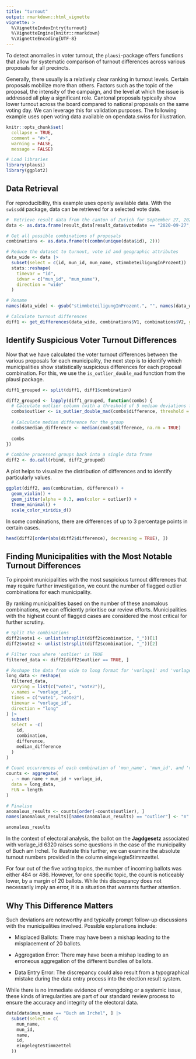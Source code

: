 ```yaml
---
title: "turnout"
output: rmarkdown::html_vignette
vignette: >
  %\VignetteIndexEntry{turnout}
  %\VignetteEngine{knitr::rmarkdown}
  %\VignetteEncoding{UTF-8}
---
```



To detect anomalies in voter turnout, the `plausi`-package offers functions that allow for systematic comparison of turnout differences across various proposals for all precincts.

Generally, there usually is a relatively clear ranking in turnout levels. Certain proposals mobilize more than others. Factors such as the topic of the proposal, the intensity of the campaign, and the level at which the issue is addressed all play a significant role. Cantonal proposals typically show lower turnout across the board compared to national proposals on the same voting day. We can leverage this for validation purposes. The following example uses open voting data available on opendata.swiss for illustration.

```r

knitr::opts_chunk$set(
  collapse = TRUE,
  comment = "#>",
  warning = FALSE, 
  message = FALSE)

```

```r

# Load libraries
library(plausi)
library(ggplot2)

```

## Data Retrieval

For reproducibility, this example uses openly available data. With the `swissdd` package, data can be retrieved for a selected vote date.

```r

#  Retrieve result data from the canton of Zurich for September 27, 2020
data <- as.data.frame(result_data[result_data$votedate == "2020-09-27", ])

# Get all possible combinations of proposals
combinations <- as.data.frame(t(combn(unique(data$id), 2)))

# Reduce the dataset to turnout, vote id and geographic attributes
data_wide <- data |> 
  subset(select = c(id, mun_id, mun_name, stimmbeteiligungInProzent)) |> 
  stats::reshape(
    timevar = "id", 
    idvar = c("mun_id", "mun_name"), 
    direction = "wide"
  )

# Rename
names(data_wide) <- gsub("stimmbeteiligungInProzent.", "", names(data_wide))

# Calculate turnout differences
diff1 <- get_differences(data_wide, combinations$V1, combinations$V2, geo_cols = c("mun_name", "mun_id"))

```

## Identify Suspicious Voter Turnout Differences

Now that we have calculated the voter turnout differences between the various proposals for each municipality, the next step is to identify which municipalities show statistically suspicious differences for each proposal combination. For this, we use the `is_outlier_double_mad` function from the plausi package.

```r

diff1_grouped <- split(diff1, diff1$combination)

diff2_grouped <- lapply(diff1_grouped, function(combs) {
  # Calculate outlier column (with a threshold of 5 median deviations from median instead of 3.5)
  combs$outlier <- is_outlier_double_mad(combs$difference, threshold = 5)
  
  # Calculate median difference for the group
  combs$median_difference <- median(combs$difference, na.rm = TRUE)
  
  combs
})

# Combine processed groups back into a single data frame
diff2 <- do.call(rbind, diff2_grouped)

```

A plot helps to visualize the distribution of differences and to identify particularly  values.

```r

ggplot(diff2, aes(combination, difference)) +
  geom_violin() +
  geom_jitter(alpha = 0.3, aes(color = outlier)) +
  theme_minimal() +
  scale_color_viridis_d()

```

In some combinations, there are differences of up to 3 percentage points in certain cases.

```r

head(diff2[order(abs(diff2$difference), decreasing = TRUE), ])

```

## Finding Municipalities with the Most Notable Turnout Differences

To pinpoint municipalities with the most suspicious turnout differences that may require further investigation, we count the number of flagged outlier combinations for each municipality.

By ranking municipalities based on the number of these anomalous combinations, we can efficiently prioritise our review efforts. Municipalities with the highest count of flagged cases are considered the most critical for further scrutiny.

```r

# Split the combinations
diff2$vote1 <- unlist(strsplit(diff2$combination, "_"))[1]
diff2$vote2 <- unlist(strsplit(diff2$combination, "_"))[2]

# Filter rows where 'outlier' is TRUE
filtered_data <- diff2[diff2$outlier == TRUE, ]

# Reshape the data from wide to long format for 'vorlage1' and 'vorlage2'
long_data <- reshape(
  filtered_data,
  varying = list(c("vote1", "vote2")),
  v.names = "vorlage_id",
  times = c("vote1", "vote2"),
  timevar = "vorlage_id",
  direction = "long"
) |> 
  subset(
  select = -c(
    id, 
    combination, 
    difference, 
    median_difference
  )
)

# Count occurrences of each combination of 'mun_name', 'mun_id', and 'vorlage_id'
counts <- aggregate(
  . ~ mun_name + mun_id + vorlage_id,
  data = long_data,
  FUN = length
)

# Finalise
anomalous_results <- counts[order(-counts$outlier), ]
names(anomalous_results)[names(anomalous_results) == "outlier"] <- "n"

anomalous_results

```

In the context of electoral analysis, the ballot on the __Jagdgesetz__ associated with vorlage_id 6320 raises some questions in the case of the municipality of Buch am Irchel. To illustrate this further, we can examine the absolute turnout numbers provided in the column eingelegteStimmzettel.

For four out of the five voting topics, the number of incoming ballots was either 484 or 486. However, for one specific topic, the count is noticeably lower, by a margin of 20 ballots. While this discrepancy does not necessarily imply an error, it is a situation that warrants further attention.

## Why This Difference Matters

Such deviations are noteworthy and typically prompt follow-up discussions with the municipalities involved. Possible explanations include:

- Misplaced Ballots: There may have been a mishap leading to the misplacement of 20 ballots.

- Aggregation Error: There may have been a mishap leading to an erroneous aggregation of the different bundles of ballots.

- Data Entry Error: The discrepancy could also result from a typographical mistake during the data entry process into the election result system.

While there is no immediate evidence of wrongdoing or a systemic issue, these kinds of irregularities are part of our standard review process to ensure the accuracy and integrity of the electoral data.

```r

data[data$mun_name == "Buch am Irchel", ] |> 
  subset(select = c(
    mun_name, 
    mun_id, 
    name, 
    id, 
    eingelegteStimmzettel
  ))

```
